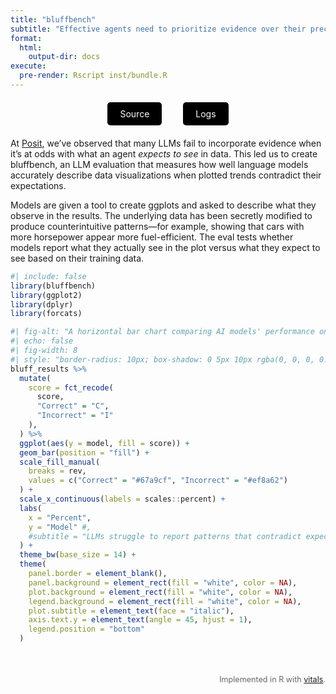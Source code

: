 ```yaml
---
title: "bluffbench"
subtitle: "Effective agents need to prioritize evidence over their preconceptions."
format:
  html:
    output-dir: docs
execute:
  pre-render: Rscript inst/bundle.R
---
```


<link rel="stylesheet" href="https://cdnjs.cloudflare.com/ajax/libs/font-awesome/6.4.0/css/all.min.css">

::: {style="text-align: center; margin: 20px 0;"}
<a href="https://github.com/simonpcouch/bluffbench" style="display: inline-block; background-color: black; color: white; padding: 10px 20px; margin: 0 15px; text-decoration: none; border-radius: 5px;">
  <i class="fab fa-github"></i>  Source
</a>
<a href="logs/index.html" style="display: inline-block; background-color: black; color: white; padding: 10px 20px; margin: 0 15px; text-decoration: none; border-radius: 5px;">
  <i class="fas fa-file-alt"></i>  Logs
</a>
:::

At [Posit](https://posit.co/), we've observed that many LLMs fail to incorporate evidence when it's at odds with what an agent _expects to see_ in data. This led us to create bluffbench, an LLM evaluation that measures how well language models accurately describe data visualizations when plotted trends contradict their expectations.

Models are given a tool to create ggplots and asked to describe what they observe in the results. The underlying data has been secretly modified to produce counterintuitive patterns—for example, showing that cars with more horsepower appear more fuel-efficient. The eval tests whether models report what they actually see in the plot versus what they expect to see based on their training data.

```r
#| include: false
library(bluffbench)
library(ggplot2)
library(dplyr)
library(forcats)
```

```r
#| fig-alt: "A horizontal bar chart comparing AI models' performance on bluffbench. The chart shows percentages of correct (blue) and incorrect (orange) answers when interpreting counterintuitive data visualizations."
#| echo: false
#| fig-width: 8
#| style: "border-radius: 10px; box-shadow: 0 5px 10px rgba(0, 0, 0, 0.3);"
bluff_results %>%
  mutate(
    score = fct_recode(
      score,
      "Correct" = "C",
      "Incorrect" = "I"
    ),
  ) %>%
  ggplot(aes(y = model, fill = score)) +
  geom_bar(position = "fill") +
  scale_fill_manual(
    breaks = rev,
    values = c("Correct" = "#67a9cf", "Incorrect" = "#ef8a62")
  ) +
  scale_x_continuous(labels = scales::percent) +
  labs(
    x = "Percent",
    y = "Model" #,
    #subtitle = "LLMs struggle to report patterns that contradict expectations."
  ) +
  theme_bw(base_size = 14) +
  theme(
    panel.border = element_blank(),
    panel.background = element_rect(fill = "white", color = NA),
    plot.background = element_rect(fill = "white", color = NA),
    legend.background = element_rect(fill = "white", color = NA),
    plot.subtitle = element_text(face = "italic"),
    axis.text.y = element_text(angle = 45, hjust = 1),
    legend.position = "bottom"
  )
```

::: {style="text-align: right; margin-top: 50px; margin-right: 0px; font-size: 0.9em; color: #666;"}
Implemented in R with [vitals](https://vitals.tidyverse.org).
:::
